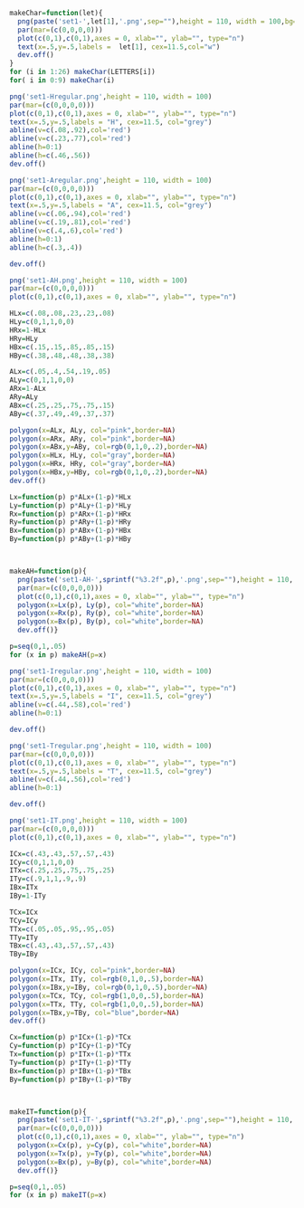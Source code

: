```r
makeChar=function(let){
  png(paste('set1-',let[1],'.png',sep=""),height = 110, width = 100,bg="black") 
  par(mar=(c(0,0,0,0)))
  plot(c(0,1),c(0,1),axes = 0, xlab="", ylab="", type="n")
  text(x=.5,y=.5,labels =  let[1], cex=11.5,col="w")
  dev.off()
}
for (i in 1:26) makeChar(LETTERS[i])
for( i in 0:9) makeChar(i)
```


```r
png('set1-Hregular.png',height = 110, width = 100) 
par(mar=(c(0,0,0,0)))
plot(c(0,1),c(0,1),axes = 0, xlab="", ylab="", type="n")
text(x=.5,y=.5,labels = "H", cex=11.5, col="grey")
abline(v=c(.08,.92),col='red')
abline(v=c(.23,.77),col='red')
abline(h=0:1)
abline(h=c(.46,.56))
dev.off()

png('set1-Aregular.png',height = 110, width = 100) 
par(mar=(c(0,0,0,0)))
plot(c(0,1),c(0,1),axes = 0, xlab="", ylab="", type="n")
text(x=.5,y=.5,labels = "A", cex=11.5, col="grey")
abline(v=c(.06,.94),col='red')
abline(v=c(.19,.81),col='red')
abline(v=c(.4,.6),col='red')
abline(h=0:1)
abline(h=c(.3,.4))

dev.off()
```

```r
png('set1-AH.png',height = 110, width = 100) 
par(mar=(c(0,0,0,0)))
plot(c(0,1),c(0,1),axes = 0, xlab="", ylab="", type="n")

HLx=c(.08,.08,.23,.23,.08)
HLy=c(0,1,1,0,0)
HRx=1-HLx
HRy=HLy
HBx=c(.15,.15,.85,.85,.15)
HBy=c(.38,.48,.48,.38,.38)

ALx=c(.05,.4,.54,.19,.05)
ALy=c(0,1,1,0,0)
ARx=1-ALx
ARy=ALy
ABx=c(.25,.25,.75,.75,.15)
ABy=c(.37,.49,.49,.37,.37)

polygon(x=ALx, ALy, col="pink",border=NA)
polygon(x=ARx, ARy, col="pink",border=NA)
polygon(x=ABx,y=ABy, col=rgb(0,1,0,.2),border=NA)
polygon(x=HLx, HLy, col="gray",border=NA)
polygon(x=HRx, HRy, col="gray",border=NA)
polygon(x=HBx,y=HBy, col=rgb(0,1,0,.2),border=NA)
dev.off()

```
```r
Lx=function(p) p*ALx+(1-p)*HLx
Ly=function(p) p*ALy+(1-p)*HLy
Rx=function(p) p*ARx+(1-p)*HRx
Ry=function(p) p*ARy+(1-p)*HRy
Bx=function(p) p*ABx+(1-p)*HBx
By=function(p) p*ABy+(1-p)*HBy



makeAH=function(p){
  png(paste('set1-AH-',sprintf("%3.2f",p),'.png',sep=""),height = 110, width = 100,bg="black") 
  par(mar=(c(0,0,0,0)))
  plot(c(0,1),c(0,1),axes = 0, xlab="", ylab="", type="n")
  polygon(x=Lx(p), Ly(p), col="white",border=NA)
  polygon(x=Rx(p), Ry(p), col="white",border=NA)
  polygon(x=Bx(p), By(p), col="white",border=NA)
  dev.off()}

p=seq(0,1,.05)
for (x in p) makeAH(p=x)

```



```r
png('set1-Iregular.png',height = 110, width = 100) 
par(mar=(c(0,0,0,0)))
plot(c(0,1),c(0,1),axes = 0, xlab="", ylab="", type="n")
text(x=.5,y=.5,labels = "I", cex=11.5, col="grey")
abline(v=c(.44,.58),col='red')
abline(h=0:1)

dev.off()

png('set1-Tregular.png',height = 110, width = 100) 
par(mar=(c(0,0,0,0)))
plot(c(0,1),c(0,1),axes = 0, xlab="", ylab="", type="n")
text(x=.5,y=.5,labels = "T", cex=11.5, col="grey")
abline(v=c(.44,.56),col='red')
abline(h=0:1)

dev.off()
```

```r
png('set1-IT.png',height = 110, width = 100) 
par(mar=(c(0,0,0,0)))
plot(c(0,1),c(0,1),axes = 0, xlab="", ylab="", type="n")

ICx=c(.43,.43,.57,.57,.43)
ICy=c(0,1,1,0,0)
ITx=c(.25,.25,.75,.75,.25)
ITy=c(.9,1,1,.9,.9)
IBx=ITx
IBy=1-ITy

TCx=ICx
TCy=ICy
TTx=c(.05,.05,.95,.95,.05)
TTy=ITy
TBx=c(.43,.43,.57,.57,.43)
TBy=IBy

polygon(x=ICx, ICy, col="pink",border=NA)
polygon(x=ITx, ITy, col=rgb(0,1,0,.5),border=NA)
polygon(x=IBx,y=IBy, col=rgb(0,1,0,.5),border=NA)
polygon(x=TCx, TCy, col=rgb(1,0,0,.5),border=NA)
polygon(x=TTx, TTy, col=rgb(1,0,0,.5),border=NA)
polygon(x=TBx,y=TBy, col="blue",border=NA)
dev.off()
```


```r
Cx=function(p) p*ICx+(1-p)*TCx
Cy=function(p) p*ICy+(1-p)*TCy
Tx=function(p) p*ITx+(1-p)*TTx
Ty=function(p) p*ITy+(1-p)*TTy
Bx=function(p) p*IBx+(1-p)*TBx
By=function(p) p*IBy+(1-p)*TBy



makeIT=function(p){
  png(paste('set1-IT-',sprintf("%3.2f",p),'.png',sep=""),height = 110, width = 100,bg="black") 
  par(mar=(c(0,0,0,0)))
  plot(c(0,1),c(0,1),axes = 0, xlab="", ylab="", type="n")
  polygon(x=Cx(p), y=Cy(p), col="white",border=NA)
  polygon(x=Tx(p), y=Ty(p), col="white",border=NA)
  polygon(x=Bx(p), y=By(p), col="white",border=NA)
  dev.off()}

p=seq(0,1,.05)
for (x in p) makeIT(p=x)

```
